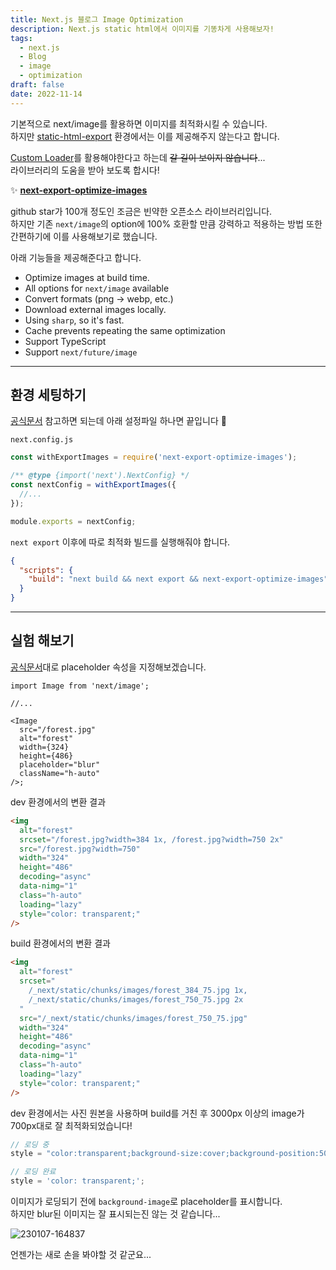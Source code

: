 ```yaml
---
title: Next.js 블로그 Image Optimization
description: Next.js static html에서 이미지를 기똥차게 사용해보자!
tags:
  - next.js
  - Blog
  - image
  - optimization
draft: false
date: 2022-11-14
---
```


기본적으로 next/image를 활용하면 이미지를 최적화시킬 수 있습니다.  
하지만 [static-html-export](https://nextjs.org/docs/advanced-features/static-html-export#unsupported-features) 환경에서는 이를 제공해주지 않는다고 합니다.

[Custom Loader](https://nextjs.org/docs/basic-features/image-optimization#loaders)를 활용해야한다고 하는데 ~~갈 길이 보이지 않습니다~~...  
라이브러리의 도움을 받아 보도록 합시다!

✨ [**next-export-optimize-images**](https://github.com/dc7290/next-export-optimize-images)

github star가 100개 정도인 조금은 빈약한 오픈소스 라이브러리입니다.  
하지만 기존 `next/image`의 option에 100% 호환할 만큼 강력하고 적용하는 방법 또한 간편하기에 이를 사용해보기로 했습니다.

아래 기능들을 제공해준다고 합니다.

- Optimize images at build time.
- All options for `next/image` available
- Convert formats (png → webp, etc.)
- Download external images locally.
- Using `sharp`, so it's fast.
- Cache prevents repeating the same optimization
- Support TypeScript
- Support `next/future/image`

---

## 환경 세팅하기

[공식문서](https://next-export-optimize-images.vercel.app/docs/getting-started) 참고하면 되는데 아래 설정파일 하나면 끝입니다 🫢

`next.config.js`

```js
const withExportImages = require('next-export-optimize-images');

/** @type {import('next').NextConfig} */
const nextConfig = withExportImages({
  //...
});

module.exports = nextConfig;
```

`next export` 이후에 따로 최적화 빌드를 실행해줘야 합니다.

```json
{
  "scripts": {
    "build": "next build && next export && next-export-optimize-images"
  }
}
```

---

## 실험 해보기

[공식문서](https://next-export-optimize-images.vercel.app/docs/examples#set-the-placeholder)대로 placeholder 속성을 지정해보겠습니다.

```tsx
import Image from 'next/image';

//...

<Image
  src="/forest.jpg"
  alt="forest"
  width={324}
  height={486}
  placeholder="blur"
  className="h-auto"
/>;
```

dev 환경에서의 변환 결과

```html
<img
  alt="forest"
  srcset="/forest.jpg?width=384 1x, /forest.jpg?width=750 2x"
  src="/forest.jpg?width=750"
  width="324"
  height="486"
  decoding="async"
  data-nimg="1"
  class="h-auto"
  loading="lazy"
  style="color: transparent;"
/>
```

build 환경에서의 변환 결과

```html
<img
  alt="forest"
  srcset="
    /_next/static/chunks/images/forest_384_75.jpg 1x,
    /_next/static/chunks/images/forest_750_75.jpg 2x
  "
  src="/_next/static/chunks/images/forest_750_75.jpg"
  width="324"
  height="486"
  decoding="async"
  data-nimg="1"
  class="h-auto"
  loading="lazy"
  style="color: transparent;"
/>
```

dev 환경에서는 사진 원본을 사용하며 build를 거친 후 3000px 이상의 image가 700px대로 잘 최적화되었습니다!

```javascript
// 로딩 중
style = "color:transparent;background-size:cover;background-position:50% 50%;background-repeat:no-repeat;background-image:url("data:image/svg+xml;charset=utf-8,%3Csvg xmlns='http%3A//www.w3.org/2000/svg' viewBox='0 0 324 486'%3E%3Cfilter id='b' color-interpolation-filters='sRGB'%3E%3CfeGaussianBlur stdDeviation='20'/%3E%3C/filter%3E%3Cimage preserveAspectRatio='none' filter='url(%23b)' x='0' y='0' height='100%25' width='100%25' href='/_next/static/chunks/images/forest_8_10.jpg'/%3E%3C/svg%3E")";

// 로딩 완료
style = 'color: transparent;';
```

이미지가 로딩되기 전에 `background-image`로 placeholder를 표시합니다.  
하지만 blur된 이미지는 잘 표시되는진 않는 것 같습니다...

![230107-164837](/images/posts/6-image-optimization/230107-164837.png)

언젠가는 새로 손을 봐야할 것 같군요...
